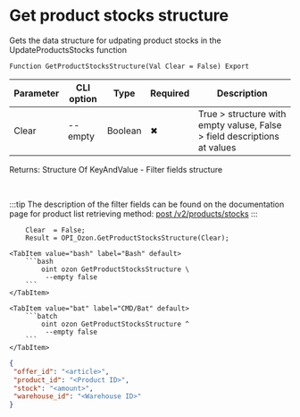 ﻿---
sidebar_position: 7
description: Get product stocks structure and other functions to work with Ozon in the Open Integration Package, a free open-source integration library for 1C:Enterprise 8, OneScript and CLI
keywords: [1C, 1С, 1С:Enterprise, 1С:Enterprise 8.3, API, Integration, Services, Exchange, OneScript, CLI, Ozon]
---


# Get product stocks structure
 Gets the data structure for udpating product stocks in the UpdateProductsStocks function



`Function GetProductStocksStructure(Val Clear = False) Export`

  | Parameter | CLI option | Type | Required | Description |
  |-|-|-|-|-|
  | Clear | --empty | Boolean | &#x2716; | True > structure with empty valuse, False > field descriptions at values |

  
  Returns:  Structure Of KeyAndValue - Filter fields structure

<br/>

:::tip
The description of the filter fields can be found on the documentation page for product list retrieving method: [post /v2/products/stocks](https://docs.ozon.ru/api/seller/#operation/ProductAPI_ProductsStocksV2)
:::
<br/>


```bsl title="1C:Enterprise/OneScript code example"
    Clear  = False;
    Result = OPI_Ozon.GetProductStocksStructure(Clear);
```
 

 <Tabs>
  
    <TabItem value="bash" label="Bash" default>
        ```bash
            oint ozon GetProductStocksStructure \
             --empty false
        ```
    </TabItem>
  
    <TabItem value="bat" label="CMD/Bat" default>
        ```batch
            oint ozon GetProductStocksStructure ^
             --empty false
        ```
    </TabItem>
</Tabs>


```json title="Result"
{
 "offer_id": "<article>",
 "product_id": "<Product ID>",
 "stock": "<amount>",
 "warehouse_id": "<Warehouse ID>"
}
```
